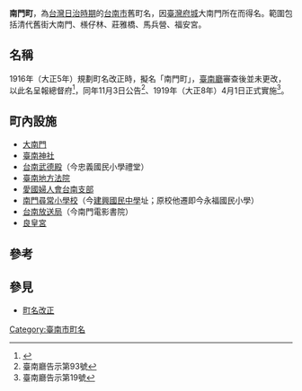 {{japanese|japanese=南門町|kana=なんもんちょう|romaji=Nanmonchō}}
'''南門町'''，為[[台灣日治時期|台灣日治時期]]的[[臺南市_(州轄市)|台南市]]舊町名，因[[臺灣府城|臺灣府城]]大南門所在而得名。範圍包括清代舊街大南門、檨仔林、莊雅橋、馬兵營、福安宮。

== 名稱 ==
1916年（大正5年）規劃町名改正時，擬名「南門町」，[[臺南廳|臺南廳]]審查後並未更改，以此名呈報總督府<ref>{{Cite journal|title=〈從《臺南廳公文書》再探臺南市町名改正〉|author=黃偉嘉|url=https://www.th.gov.tw/new_index/upload/download/328fb12a3fd346505eb7aae25b429461.pdf|journal=《[[臺灣文獻|臺灣文獻]]》|issue=1|year=2015-03-31|volume=66|page=161－180|archiveurl=https://web.archive.org/web/20220211060231/https://www.th.gov.tw/new_index/upload/download/328fb12a3fd346505eb7aae25b429461.pdf|archivedate=2022-02-11|deadurl=no}}</ref>，同年11月3日公告<ref>臺南廳告示第93號</ref>、1919年（大正8年）4月1日正式實施<ref>臺南廳告示第19號</ref>。

==町內設施==
*[[寧南門_(臺南)|大南門]]
*[[臺南神社|臺南神社]]
*[[台南武德殿|台南武德殿]]（今忠義國民小學禮堂）
*[[原臺南地方法院|臺南地方法院]]
*[[原臺南愛國婦人會館|愛國婦人會台南支部]]
*[[原南門尋常小學校舍|南門尋常小學校]]（今[[臺南市立建興國民中學|建興國民中學]]址；原校他遷即今永福國民小學）
*[[原臺南放送局|台南放送局]]（今南門電影書院）
*[[下大道良皇宮|良皇宮]]

==參考==
<references />

==參見==
*[[町名改正|町名改正]]

{{臺南市舊町名}}

[[Category:臺南市町名|Category:臺南市町名]]